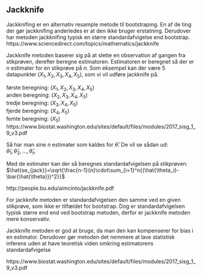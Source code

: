 ## Jackknife

Jackknifing er en alternativ resample metode til bootstraping. En af de ting der gør jackknifing anderledes er at den ikke bruger erstatning. Derudover har metoden jackknifing typisk en større standardafvigelse end bootstrap.
https://www.sciencedirect.com/topics/mathematics/jackknife


Jackknife metoden baserer sig på at slette en observation af gangen fra stikprøven, derefter beregne estimatoren. Estimatoren er beregnet så der er _n_ estimater for en stikprøve på _n_. Som eksempel kan der være 5 datapunkter $(X_1,X_2,X_3,X_4,X_5)$, som vi vil udføre jackknife på. 

første beregning: $(X_1,X_2,X_3,X_4,X_5)$\
anden beregning: $(X_2,X_3,X_4,X_5)$\
tredje beregning: $(X_3,X_4,X_5)$\
fjerde beregning: $(X_4,X_5)$\
femte beregning: $(X_5)$
https://www.biostat.washington.edu/sites/default/files/modules/2017_sisg_1_9_v3.pdf

Så har man sine _n_ estimater som kaldes for $\hat{\theta}$. De vil se sådan ud:\
$\hat\theta_1,\hat\theta_2,...,\hat\theta_n$

Med de estimater kan der så beregnes standardafvigelsen på stikprøven:
$\hat{se_{jack}}=\sqrt{\frac{n-1}{n}\cdot\sum_{i=1}^n{(\hat{\theta_i}-\bar{\hat{\theta}})^2}}$

http://people.bu.edu/aimcinto/jackknife.pdf

For jackknife metoden er standardafvigelsen den samme ved en given stikprøve, som ikke er tilfældet for bootstrap. Dog er standardafvigelsen typisk større end end ved bootstrap metoden, derfor er jackknife metoden mere konservativ. 

Jackknife metoden er god at bruge, da man den kan kompenserer for bias i en estimator. Derudover gør metoden det nemmere at lave statistisk inferens uden at have teoretisk viden omkring estimatorens standardafvigelse

https://www.biostat.washington.edu/sites/default/files/modules/2017_sisg_1_9_v3.pdf

